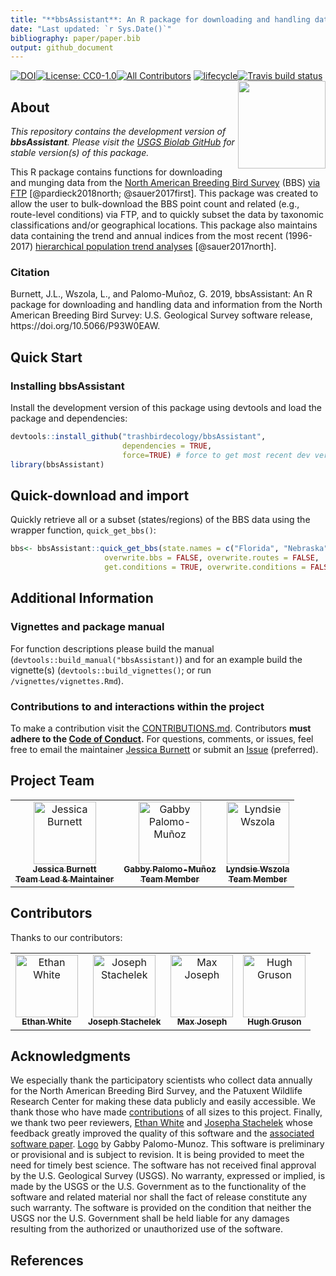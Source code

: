 ```yaml
---
title: "**bbsAssistant**: An R package for downloading and handling data and information from the North American Breeding Bird Survey."
date: "Last updated: `r Sys.Date()`"
bibliography: paper/paper.bib
output: github_document
---
```


<!-- README.md is generated from README.Rmd. Please edit that file and render to push updates.-->
[![DOI](https://joss.theoj.org/papers/10.21105/joss.01768/status.svg)](https://doi.org/10.21105/joss.01768)[![License: CC0-1.0](https://img.shields.io/badge/License-CC0%201.0-lightgrey.svg)](http://creativecommons.org/publicdomain/zero/1.0/)[![All Contributors](https://img.shields.io/badge/all_contributors-4-lightgrey.svg?style=flat-square)](#contributors)
[![lifecycle](https://img.shields.io/badge/lifecycle-maturing-lightgrey.svg)](https://www.tidyverse.org/lifecycle/#maturing)[![Travis build status](https://travis-ci.org/trashbirdecology/bbsAssistant.svg?branch=master)](https://travis-ci.org/trashbirdecology/bbsAssistant)<img src="man/figures/logo.png" align="right" height=140/>

## About
_This repository contains the development version of __bbsAssistant__. Please visit the [USGS Biolab GitHub](https://github.com/usgs-biolab/bbsAssistant) for stable version(s) of this package._

This R package contains functions for downloading and munging data from the [North American Breeding Bird Survey](https://www.pwrc.usgs.gov/bbs/) (BBS) [via FTP](https://www.pwrc.usgs.gov/BBS/RawData/) [@pardieck2018north; @sauer2017first]. This package was created to allow the user to bulk-download the BBS point count and related (e.g., route-level conditions) via FTP, and to quickly subset the data by taxonomic classifications and/or geographical locations. This package also maintains data containing the trend and annual indices from the most recent (1996-2017) [hierarchical population trend analyses](https://www.mbr-pwrc.usgs.gov/bbs/) [@sauer2017north]. 

### Citation
Burnett, J.L., Wszola, L., and Palomo-Muñoz, G. 2019, bbsAssistant: An R package for downloading and handling data and information from the North American Breeding Bird Survey: U.S. Geological Survey software release, https://doi.org/10.5066/P93W0EAW.

## Quick Start
### Installing __bbsAssistant__
Install the development version of this package using devtools and load the package and dependencies:
```r
devtools::install_github("trashbirdecology/bbsAssistant", 
                         dependencies = TRUE, 
                         force=TRUE) # force to get most recent dev version
library(bbsAssistant)
```

## Quick-download and import
Quickly retrieve all or a subset (states/regions) of the BBS data using the wrapper function, `quick_get_bbs()`:
```r
bbs<- bbsAssistant::quick_get_bbs(state.names = c("Florida", "Nebraska"),  # get only two states for convenience. Leave blank to retrieve all states/regions.
                     overwrite.bbs = FALSE, overwrite.routes = FALSE,  # overwrite routes.csv and bbs data = FALSE
                     get.conditions = TRUE, overwrite.conditions = FALSE) # get weather conditions, does not overwrite

```

## Additional Information 
### Vignettes and package manual
For function descriptions please build the manual (`devtools::build_manual("bbsAssistant)`) and for an example build the vignette(s) (`devtools::build_vignettes()`; or run `/vignettes/vignettes.Rmd`). 

### Contributions to and interactions within the project
To make a contribution visit the [CONTRIBUTIONS.md](https://github.com/trashbirdecology/bbsAssistant/CONTRIBUTING.md). Contributors __must adhere to the [Code of Conduct](https://github.com/trashbirdecology/bbsAssistant/CODE_OF_CONDUCT.md).__ For questions, comments, or issues, feel free to email the maintainer [Jessica Burnett](mailto:jburnett@usgs.gov) or submit an [Issue](https://github.com/TrashBirdEcology/bbsAssistant/issues) (preferred).

## Project Team
<table>
  <tr>
     <td align="center">
          <a href="http://trashbirdecology.github.io/"><img src="https://avatars2.githubusercontent.com/u/9939381?s=460&v=4" width="100px;" alt="Jessica Burnett"/><br /><sub><b>Jessica Burnett <br>Team Lead & Maintainer</b></sub></a><br />
           <td align="center">
          <a href="https://github.com/GabsPalomo"><img src="https://avatars1.githubusercontent.com/u/28967490?s=460&v=4" width="100px;" alt="Gabby Palomo-Muñoz"/><br /><sub><b>Gabby Palomo-Muñoz <br>Team Member</b></sub></a><br /></td>
           <td align="center">
          <a href="https://github.com/lsw5077"><img src="https://avatars0.githubusercontent.com/u/22730128?s=460&v=4" width="100px;" alt="Lyndsie Wszola"/><br /><sub><b>Lyndsie Wszola <br>Team Member</b></sub></a><br />
     </td>
  </tr>
</table>


## Contributors 
Thanks to our contributors:
<!-- ALL-CONTRIBUTORS-LIST:START-->
<table>
  <tr>
     <td align="center">
     <a href="http://ethanwhite.org"><img src="https://avatars0.githubusercontent.com/u/744427?v=4" width="100px;" alt="Ethan White"/><br /><sub><b>Ethan White</b></sub></a><br />
     <!-- <a href="#userTesting-Ethan White" title="User Testing">📓</a>  -->
     <!-- <a href="#review-Ethan White" title="Documentation">📖</a> -->
     </td>
      <td align="center">
      <a href="https://jsta.rbind.io/"><img src="https://avatars0.githubusercontent.com/u/7844578?s=400&v=4" width="100px;" alt="Joseph Stachelek"/><br /><sub><b>Joseph Stachelek</b></sub></a><br />
      <!-- <a href="#userTesting-jsta" title="User Testing">📓</a> -->
      <!-- <a href="#review-jsta" title="Documentation">📖</a> -->
      <!-- <a href="#bugs-jsta" title="Bugs">🐛</a> -->
     </td>
     <td align="center">
     <a href="https://mbjoseph.github.io"><img src="https://avatars3.githubusercontent.com/u/2664564?v=4" width="100px;" alt="Max Joseph"/><br /><sub><b>Max Joseph</b></sub></a><br />
     <!-- <a href="https://github.com/TrashBirdEcology/bbsAssistant/commits?author=mbjoseph" title="Documentation">📖</a> -->
     </td>
    <td align="center">
    <a href="https://github.com/Bisaloo"><img src="https://avatars1.githubusercontent.com/u/10783929?s=460&v=4" width="100px;" alt="Hugh Gruson"/><br /><sub><b>Hugh Gruson</b></sub></a>
     <!-- <a href="#review-bisaloo" title="Documentation">📖</a> -->
     </td>
  </tr>
</table>

<!-- ALL-CONTRIBUTORS-LIST:END -->

## Acknowledgments
We especially thank the participatory scientists who collect data annually for the North American Breeding Bird Survey, and the Patuxent Wildlife Research Center for making these data publicly and easily accessible. We thank those who have made [contributions](https://github.com/TrashBirdEcology/bbsAssistant/graphs/contributors) of all sizes to this project. Finally, we thank two peer reviewers, [Ethan White](www.github.com/ethanwhite) and [Josepha Stachelek](www.github.com/jsta) whose feedback greatly improved the quality of this software and the [associated software paper](www.github.com/trashbirdecology/bbsassistant/paper/paper.md). [Logo](https://github.com/TrashBirdEcology/bbsAssistant/blob/master/man/figures/logo.png) by Gabby Palomo-Munoz.
This software is preliminary or provisional and is subject to revision. It is being provided to meet the need for timely best science. The software has not received final approval by the U.S. Geological Survey (USGS). No warranty, expressed or implied, is made by the USGS or the U.S. Government as to the functionality of the software and related material nor shall the fact of release constitute any such warranty. The software is provided on the condition that neither the USGS nor the U.S. Government shall be held liable for any damages resulting from the authorized or unauthorized use of the software.


## References
